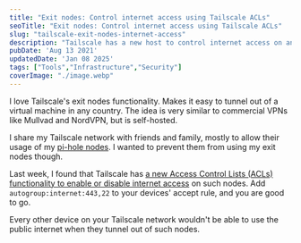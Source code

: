 ```yaml
---
title: "Exit nodes: Control internet access using Tailscale ACLs"
seoTitle: "Exit nodes: Control internet access using Tailscale ACLs"
slug: "tailscale-exit-nodes-internet-access"
description: "Tailscale has a new host to control internet access on an exit nodes. Add it to your Tailscale ACLs to allow access only for certain devices."
pubDate: 'Aug 13 2021'
updatedDate: 'Jan 08 2025'
tags: ["Tools","Infrastructure","Security"]
coverImage: "./image.webp"
---
```


I love Tailscale's exit nodes functionality. Makes it easy to tunnel out of a virtual machine in any country. The idea is very similar to commercial VPNs like Mullvad and NordVPN, but is self-hosted.

I share my Tailscale network with friends and family, mostly to allow their usage of my [pi-hole nodes](https://www.arun.blog/private-pi-hole-hosting-fly-tailscale). I wanted to prevent them from using my exit nodes though.

Last week, I found that Tailscale has [a new Access Control Lists (ACLs) functionality to enable or disable internet access](https://github.com/tailscale/tailscale/issues/1742#issuecomment-884469202) on such nodes. Add `autogroup:internet:443,22` to your devices' accept rule, and you are good to go.

<R2Image imageKey="assets/tailscale-exit-nodes-internet-access-1181638e-cd98-80a0-a9d0-ee3b36b88c1b.png" alt="/" />

Every other device on your Tailscale network wouldn't be able to use the public internet when they tunnel out of such nodes.
